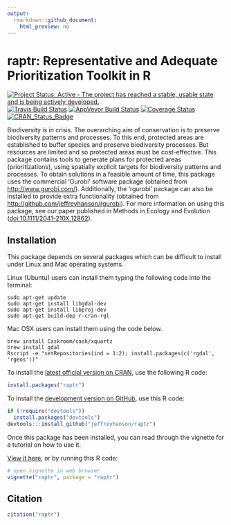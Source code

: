 ```yaml
---
output:
  rmarkdown::github_document:
    html_preview: no
---
```


<!--- README.md is generated from README.Rmd. Please edit that file -->

# raptr: Representative and Adequate Prioritization Toolkit in R

[![Project Status: Active - The project has reached a stable, usable state and is being actively developed.](http://www.repostatus.org/badges/latest/active.svg)](http://www.repostatus.org/#active)
[![Travis Build Status](http://img.shields.io/travis/jeffreyhanson/raptr/master.svg?label=Mac%20OSX%20%26%20Linux)](https://travis-ci.org/jeffreyhanson/raptr)
[![AppVeyor Build Status](http://img.shields.io/appveyor/ci/jeffreyhanson/raptr/master.svg?label=Windows)](https://ci.appveyor.com/project/jeffreyhanson/raptr)
[![Coverage Status](http://codecov.io/github/jeffreyhanson/raptr/coverage.svg?branch=master)](https://codecov.io/github/jeffreyhanson/raptr?branch=master)
[![CRAN_Status_Badge](http://www.r-pkg.org/badges/version/raptr)](https://CRAN.R-project.org/package=raptr)

Biodiversity is in crisis. The overarching aim of conservation is to preserve biodiversity patterns and processes. To this end, protected areas are established to buffer species and preserve biodiversity processes. But resources are limited and so protected areas must be cost-effective. This package contains tools to generate plans for protected areas (prioritizations), using spatially explicit targets for biodiversity patterns and processes. To obtain solutions in a feasible amount  of time, this package uses the commercial 'Gurobi' software package (obtained from <http://www.gurobi.com/>). Additionally, the 'rgurobi' package can also be installed to provide extra functionality (obtained from <http://github.com/jeffreyhanson/rgurobi>). For more information on using this package, see our paper published in Methods in Ecology and Evolution (<doi:10.1111/2041-210X.12862>).

## Installation

This package depends on several packages which can be difficult to install under Linux and Mac operating systems.

Linux (Ubuntu) users can install them typing the following code into the terminal:

```
sudo apt-get update
sudo apt-get install libgdal-dev
sudo apt-get install libproj-dev
sudo apt-get build-dep r-cran-rgl
```

Mac OSX users can install them using the code below.

```
brew install Caskroom/cask/xquartz
brew install gdal
Rscript -e "setRepositories(ind = 1:2); install.packages(c('rgdal', 'rgeos'))"
```

To install the [latest official version on CRAN](https://CRAN.R-project.org/package=raptr), use the following R code:

```r
install.packages("raptr")
```

To install the [development version on GitHub](https://github.com/jeffreyhanson/raptr), use this R code:

```r
if (!require("devtools"))
  install.packages("devtools")
devtools:::install_github("jeffreyhanson/raptr")
```

Once this package has been installed, you can read through the vignette for a tutorial on how to use it.

[View it here](https://rawgit.com/jeffreyhanson/raptr/master/inst/doc/raptr.html), or by running this R code:

```r
# open vignette in web browser
vignette("raptr", package = "raptr")
```

## Citation

```r
citation("raptr")
```
